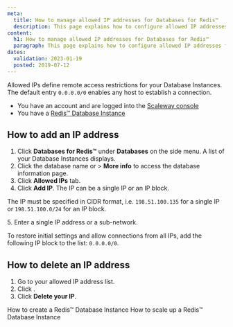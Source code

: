 ```yaml
---
meta:
  title: How to manage allowed IP addresses for Databases for Redis™
  description: This page explains how to configure allowed IP addresses for Databases for Redis™
content:
  h1: How to manage allowed IP addresses for Databases for Redis™
  paragraph: This page explains how to configure allowed IP addresses for Databases for Redis™
dates:
  validation: 2023-01-19
  posted: 2019-07-12
---
```


Allowed IPs define remote access restrictions for your Database Instances. The default entry `0.0.0.0/0` enables any host to establish a connection.

<Message type="requirement">

- You have an account and are logged into the [Scaleway console](https://console.scaleway.com)
- You have a [Redis™ Database Instance](/databases/databases-for-redis/how-to/create-a-database-for-redis)

</Message>

## How to add an IP address

1. Click **Databases for Redis™** under **Databases** on the side menu. A list of your Database Instances displays.
2. Click the database name or <Icon name="more" /> > **More info** to access the database information page.
3. Click **Allowed IPs** tab. 
4. Click **Add IP**. The IP can be a single IP or an IP block.

  <Message type="note">

  The IP must be specified in CIDR format, i.e. `198.51.100.135` for a single IP or `198.51.100.0/24` for an IP block.

  </Message>
5. Enter a single IP address or a sub-network.

  <Message type="note">

  To restore initial settings and allow connections from all IPs, add the following IP block to the list: `0.0.0.0/0`.

  </Message>

## How to delete an IP address

1. Go to your allowed IP address list.
2. Click <Icon name="delete" />.
3. Click **Delete your IP**.

<Navigation title="See Also">
  <PreviousButton to="/databases/databases-for-redis/how-to/create-a-database-for-redis">How to create a Redis™ Database Instance</PreviousButton>
  <NextButton to="/databases/databases-for-redis/how-to/scale-up-a-database-for-redis">How to scale up a Redis™ Database Instance</NextButton>
</Navigation>